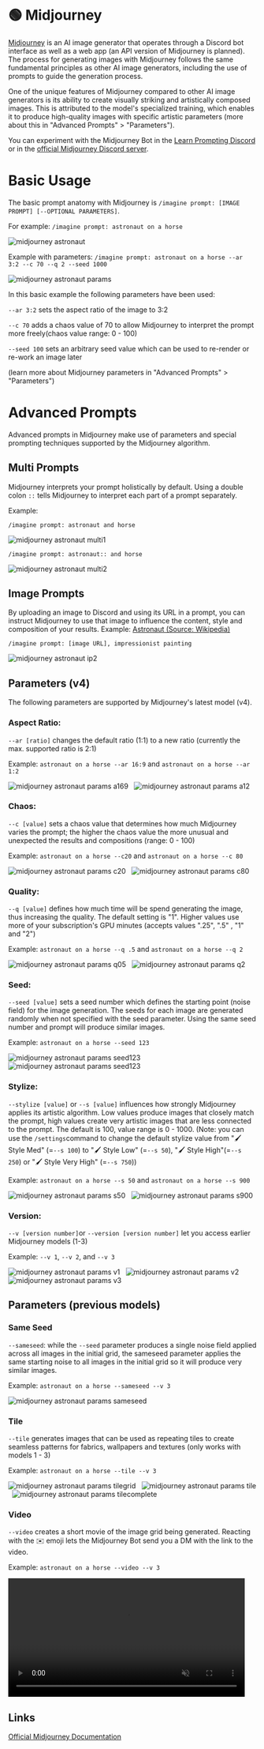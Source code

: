 
# 🟢 Midjourney

[Midjourney](https://www.midjourney.com) is an AI image generator that operates through a Discord bot interface as well as a web app (an API version of Midjourney is planned). The process for generating images with Midjourney follows the same fundamental principles as other AI image generators, including the use of prompts to guide the generation process.

One of the unique features of Midjourney compared to other AI image generators is its ability to create visually striking and artistically composed images. This is attributed to the model's specialized training, which enables it to produce high-quality images with specific artistic parameters (more about this in "Advanced Prompts" >
"Parameters").

You can experiment with the Midjourney Bot in the [Learn Prompting Discord](https://learnprompting.org/discord) or in the [official Midjourney Discord server](https://discord.gg/midjourney).

# Basic Usage

The basic prompt anatomy with Midjourney is `/imagine prompt: [IMAGE PROMPT] [--OPTIONAL PARAMETERS]`.

For example: `/imagine prompt: astronaut on a horse`

<div style={{ textAlign: "center" }}>
  <Image
    src="/docs/assets/images_chapter/midjourney_astronaut.webp"
    className="img-docs"
    width={1024}
    height={1024}
    style={{ width: "350px", margin: "auto" }}
    alt="midjourney astronaut" />
</div>

Example with parameters: `/imagine prompt: astronaut on a horse --ar 3:2 --c 70 --q 2 --seed 1000 `

<div style={{ textAlign: "center" }}>
  <Image
    src="/docs/assets/images_chapter/midjourney_astronaut_params.webp"
    className="img-docs"
    width={1536}
    height={1024}
    style={{ width: "350px", margin: "auto" }}
    alt="midjourney astronaut params" />
</div>

In this basic example the following parameters have been used:

`--ar 3:2` sets the aspect ratio of the image to 3:2

`--c 70` adds a chaos value of 70 to allow Midjourney to interpret the prompt more freely(chaos value range: 0 - 100)

`--seed 100` sets an arbitrary seed value which can be used to re-render or re-work an image later

(learn more about Midjourney parameters in "Advanced Prompts" >
"Parameters")

# Advanced Prompts

Advanced prompts in Midjourney make use of parameters and special prompting techniques supported by the Midjourney algorithm.

## Multi Prompts

Midjourney interprets your prompt holistically by default. Using a double colon `::` tells Midjourney to interpret each part of a prompt separately.

Example:

```text
/imagine prompt: astronaut and horse
```

<div style={{ textAlign: "center" }}>
  <Image
    src="/docs/assets/images_chapter/midjourney_astronaut_multi1.webp"
    className="img-docs"
    width={1024}
    height={1024}
    style={{ width: "350px", margin: "auto" }}
    alt="midjourney astronaut multi1" />
</div>

```text
/imagine prompt: astronaut:: and horse
```

<div style={{ textAlign: "center" }}>
  <Image
    src="/docs/assets/images_chapter/midjourney_astronaut_multi2.webp"
    className="img-docs"
    width={1024}
    height={1024}
    style={{ width: "350px", margin: "auto" }}
    alt="midjourney astronaut multi2" />
</div>

## Image Prompts

By uploading an image to Discord and using its URL in a prompt, you can instruct Midjourney to use that image to influence the content, style and composition of your results.
Example:
[Astronaut (Source: Wikipedia)](<https://en.wikipedia.org/wiki/Astronaut#/media/File:STS41B-35-1613_-_Bruce_McCandless_II_during_EVA_(Retouched).webp>)

```text
/imagine prompt: [image URL], impressionist painting
```

<div style={{ textAlign: "center" }}>
  <Image
    src="/docs/assets/images_chapter/midjourney_astronaut_ip2.webp"
    className="img-docs"
    width={1024}
    height={1024}
    style={{ width: "350px", margin: "auto" }}
    alt="midjourney astronaut ip2" />
</div>

## Parameters (v4)

The following parameters are supported by Midjourney's latest model (v4).

### Aspect Ratio:

`--ar [ratio]` changes the default ratio (1:1) to a new ratio (currently the max. supported ratio is 2:1)

Example: `astronaut on a horse --ar 16:9` and `astronaut on a horse --ar 1:2`

<div style={{ textAlign: "center" }}>
  <Image
    src="/docs/assets/images_chapter/midjourney_astronaut_params_a169.webp"
    className="img-docs"
    width={1792}
    height={1024}
    style={{ width: "350px", margin: "auto" }}
    alt="midjourney astronaut params a169" />
  &nbsp;
  <Image
    src="/docs/assets/images_chapter/midjourney_astronaut_params_a12.webp"
    className="img-docs"
    width={1024}
    height={2048}
    style={{ width: "175px", margin: "auto" }}
    alt="midjourney astronaut params a12" />
</div>

### Chaos:

`--c [value]` sets a chaos value that determines how much Midjourney varies the prompt; the higher the chaos value the more unusual and unexpected the results and compositions (range: 0 - 100)

Example: `astronaut on a horse --c20` and `astronaut on a horse --c 80`

<div style={{ textAlign: "center" }}>
  <Image
    src="/docs/assets/images_chapter/midjourney_astronaut_params_c20.webp"
    className="img-docs"
    width={1024}
    height={1024}
    style={{ width: "350px", margin: "auto" }}
    alt="midjourney astronaut params c20" />
  &nbsp;
  <Image
    src="/docs/assets/images_chapter/midjourney_astronaut_params_c80.webp"
    className="img-docs"
    width={1024}
    height={1024}
    style={{ width: "350px", margin: "auto" }}
    alt="midjourney astronaut params c80" />
</div>

### Quality:

`--q [value]` defines how much time will be spend generating the image, thus increasing the quality. The default setting is "1". Higher values use more of your subscription's GPU minutes (accepts values ".25", ".5" , "1" and "2")

Example: `astronaut on a horse --q .5` and `astronaut on a horse --q 2`

<div style={{ textAlign: "center" }}>
  <Image
    src="/docs/assets/images_chapter/midjourney_astronaut_params_q05.webp"
    className="img-docs"
    width={1024}
    height={1024}
    style={{ width: "350px", margin: "auto" }}
    alt="midjourney astronaut params q05" />
  &nbsp;
  <Image
    src="/docs/assets/images_chapter/midjourney_astronaut_params_q2.webp"
    className="img-docs"
    width={1024}
    height={1024}
    style={{ width: "350px", margin: "auto" }}
    alt="midjourney astronaut params q2" />
</div>

### Seed:

`--seed [value]` sets a seed number which defines the starting point (noise field) for the image generation. The seeds for each image are generated randomly when not specified with the seed parameter. Using the same seed number and prompt will produce similar images.

Example: `astronaut on a horse --seed 123`

<div style={{ textAlign: "center" }}>
  <Image
    src="/docs/assets/images_chapter/midjourney_astronaut_params_seed123.webp"
    className="img-docs"
    width={1024}
    height={1024}
    style={{ width: "350px", margin: "auto" }}
    alt="midjourney astronaut params seed123" />
  &nbsp;
  <Image
    src="/docs/assets/images_chapter/midjourney_astronaut_params_seed123.webp"
    className="img-docs"
    width={1024}
    height={1024}
    style={{ width: "350px", margin: "auto" }}
    alt="midjourney astronaut params seed123" />
</div>

### Stylize:

`--stylize [value]` or `--s [value]` influences how strongly Midjourney applies its artistic algorithm. Low values produce images that closely match the prompt, high values create very artistic images that are less connected to the prompt. The default is 100, value range is 0 - 1000.
(Note: you can use the `/settings`command to change the default stylize value from "🖌️ Style Med" (=`--s 100`) to "🖌️ Style Low" (=`--s 50`), "🖌️ Style High"(=`--s 250`) or "🖌️ Style Very High" (=`--s 750`))

Example: `astronaut on a horse --s 50` and `astronaut on a horse --s 900`

<div style={{ textAlign: "center" }}>
  <Image
    src="/docs/assets/images_chapter/midjourney_astronaut_params_s50.webp"
    className="img-docs"
    width={1024}
    height={1024}
    style={{ width: "350px", margin: "auto" }}
    alt="midjourney astronaut params s50" />
  &nbsp;
  <Image
    src="/docs/assets/images_chapter/midjourney_astronaut_params_s900.webp"
    className="img-docs"
    width={1024}
    height={1024}
    style={{ width: "350px", margin: "auto" }}
    alt="midjourney astronaut params s900" />
</div>

### Version:

`--v [version number]`or `--version [version number]` let you access earlier Midjourney models (1-3)

Example: `--v 1`, `--v 2`, and `--v 3`

<div style={{ textAlign: "center" }}>
  <Image
    src="/docs/assets/images_chapter/midjourney_astronaut_params_v1.webp"
    className="img-docs"
    width={512}
    height={512}
    style={{ width: "220px", margin: "auto" }}
    alt="midjourney astronaut params v1" />
  &nbsp;
  <Image
    src="/docs/assets/images_chapter/midjourney_astronaut_params_v2.webp"
    className="img-docs"
    width={512}
    height={512}
    style={{ width: "220px", margin: "auto" }}
    alt="midjourney astronaut params v2" />
  &nbsp;
  <Image
    src="/docs/assets/images_chapter/midjourney_astronaut_params_v3.webp"
    className="img-docs"
    width={512}
    height={512}
    style={{ width: "220px", margin: "auto" }}
    alt="midjourney astronaut params v3" />
</div>

## Parameters (previous models)

### Same Seed

`--sameseed`: while the `--seed` parameter produces a single noise field applied across all images in the initial grid, the sameseed parameter applies the same starting noise to all images in the initial grid so it will produce very similar images.

Example: `astronaut on a horse --sameseed --v 3`

<div style={{ textAlign: "center" }}>
  <Image
    src="/docs/assets/images_chapter/midjourney_astronaut_params_sameseed.webp"
    className="img-docs"
    width={512}
    height={512}
    style={{ width: "350px", margin: "auto" }}
    alt="midjourney astronaut params sameseed" />
</div>

### Tile

`--tile` generates images that can be used as repeating tiles to create seamless patterns for fabrics, wallpapers and textures (only works with models 1 - 3)

Example: `astronaut on a horse --tile --v 3`

<div style={{ textAlign: "center" }}>
  <Image
    src="/docs/assets/images_chapter/midjourney_astronaut_params_tilegrid.webp"
    className="img-docs"
    width={512}
    height={512}
    style={{ width: "220px", margin: "auto" }}
    alt="midjourney astronaut params tilegrid" />
  &nbsp;
  <Image
    src="/docs/assets/images_chapter/midjourney_astronaut_params_tile.webp"
    className="img-docs"
    width={1024}
    height={1024}
    style={{ width: "220px", margin: "auto" }}
    alt="midjourney astronaut params tile" />
  &nbsp;
  <Image
    src="/docs/assets/images_chapter/midjourney_astronaut_params_tilecomplete.webp"
    className="img-docs"
    width={2048}
    height={2048}
    style={{ width: "220px", margin: "auto" }}
    alt="midjourney astronaut params tilecomplete" />
</div>

### Video

`--video` creates a short movie of the image grid being generated. Reacting with the ✉️ emoji lets the Midjourney Bot send you a DM with the link to the video.

Example: `astronaut on a horse --video --v 3`

<div style={{ textAlign: "center" }}>
  <video className="img-docs" height="240" autoPlay muted controls>
    <source className="img-docs" src="/midjourney.mp4" type="video/mp4" />
  </video>
</div>

## Links

[Official Midjourney Documentation](https://docs.midjourney.com/)
